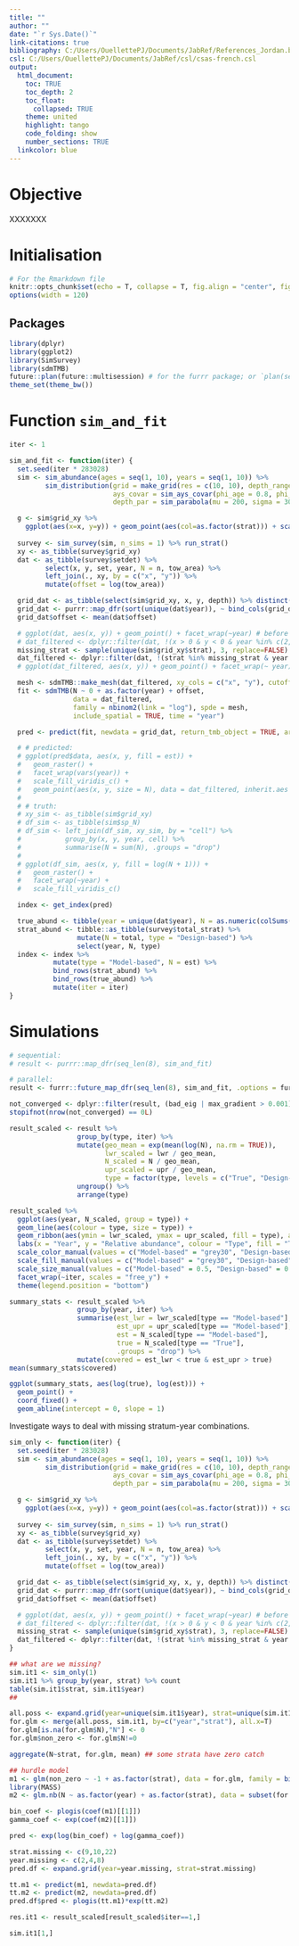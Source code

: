 ```yaml
---
title: ""
author: ""
date: "`r Sys.Date()`"
link-citations: true
bibliography: C:/Users/OuellettePJ/Documents/JabRef/References_Jordan.bib
csl: C:/Users/OuellettePJ/Documents/JabRef/csl/csas-french.csl
output:
  html_document:
    toc: TRUE
    toc_depth: 2
    toc_float:
      collapsed: TRUE
    theme: united
    highlight: tango
    code_folding: show
    number_sections: TRUE
  linkcolor: blue
---
```

# Objective

XXXXXXX

# Initialisation
```r
# For the Rmarkdown file
knitr::opts_chunk$set(echo = T, collapse = T, fig.align = "center", fig.width = 9, fig.height = 6, message = F, warning = F)
options(width = 120)
```

## Packages
```r
library(dplyr)
library(ggplot2)
library(SimSurvey)
library(sdmTMB)
future::plan(future::multisession) # for the furrr package; or `plan(sequential)`
theme_set(theme_bw())
```

# Function `sim_and_fit`
```r
iter <- 1

sim_and_fit <- function(iter) {
  set.seed(iter * 283028)
  sim <- sim_abundance(ages = seq(1, 10), years = seq(1, 10)) %>%
         sim_distribution(grid = make_grid(res = c(10, 10), depth_range = c(10, 500)),
                          ays_covar = sim_ays_covar(phi_age = 0.8, phi_year = 0.1),
                          depth_par = sim_parabola(mu = 200, sigma = 30))

  g <- sim$grid_xy %>% 
    ggplot(aes(x=x, y=y)) + geom_point(aes(col=as.factor(strat))) + scale_color_viridis_d()
  
  survey <- sim_survey(sim, n_sims = 1) %>% run_strat()
  xy <- as_tibble(survey$grid_xy)
  dat <- as_tibble(survey$setdet) %>%
         select(x, y, set, year, N = n, tow_area) %>%
         left_join(., xy, by = c("x", "y")) %>%
         mutate(offset = log(tow_area))

  grid_dat <- as_tibble(select(sim$grid_xy, x, y, depth)) %>% distinct()
  grid_dat <- purrr::map_dfr(sort(unique(dat$year)), ~ bind_cols(grid_dat, year = .))
  grid_dat$offset <- mean(dat$offset)

  # ggplot(dat, aes(x, y)) + geom_point() + facet_wrap(~year) # before
  # dat_filtered <- dplyr::filter(dat, !(x > 0 & y < 0 & year %in% c(2, 4, 8)))
  missing_strat <- sample(unique(sim$grid_xy$strat), 3, replace=FALSE)
  dat_filtered <- dplyr::filter(dat, !(strat %in% missing_strat & year %in% c(2, 4, 8)))
  # ggplot(dat_filtered, aes(x, y)) + geom_point() + facet_wrap(~ year) # after

  mesh <- sdmTMB::make_mesh(dat_filtered, xy_cols = c("x", "y"), cutoff = 20)
  fit <- sdmTMB(N ~ 0 + as.factor(year) + offset,
                data = dat_filtered,
                family = nbinom2(link = "log"), spde = mesh,
                include_spatial = TRUE, time = "year")

  pred <- predict(fit, newdata = grid_dat, return_tmb_object = TRUE, area = 100)

  # # predicted:
  # ggplot(pred$data, aes(x, y, fill = est)) +
  #   geom_raster() +
  #   facet_wrap(vars(year)) +
  #   scale_fill_viridis_c() +
  #   geom_point(aes(x, y, size = N), data = dat_filtered, inherit.aes = FALSE, pch = 21)
  #
  # # truth:
  # xy_sim <- as_tibble(sim$grid_xy)
  # df_sim <- as_tibble(sim$sp_N)
  # df_sim <- left_join(df_sim, xy_sim, by = "cell") %>%
  #           group_by(x, y, year, cell) %>%
  #           summarise(N = sum(N), .groups = "drop")
  #
  # ggplot(df_sim, aes(x, y, fill = log(N + 1))) +
  #   geom_raster() +
  #   facet_wrap(~year) +
  #   scale_fill_viridis_c()

  index <- get_index(pred)

  true_abund <- tibble(year = unique(dat$year), N = as.numeric(colSums(survey$I))) %>% mutate(type = "True")
  strat_abund <- tibble::as_tibble(survey$total_strat) %>%
                 mutate(N = total, type = "Design-based") %>%
                 select(year, N, type)
  index <- index %>%
           mutate(type = "Model-based", N = est) %>%
           bind_rows(strat_abund) %>%
           bind_rows(true_abund) %>%
           mutate(iter = iter)
}
```

# Simulations
```r
# sequential:
# result <- purrr::map_dfr(seq_len(8), sim_and_fit)

# parallel:
result <- furrr::future_map_dfr(seq_len(8), sim_and_fit, .options = furrr::furrr_options(seed = TRUE))

not_converged <- dplyr::filter(result, (bad_eig | max_gradient > 0.001) & type == "Estimated")
stopifnot(nrow(not_converged) == 0L)

result_scaled <- result %>%
                 group_by(type, iter) %>%
                 mutate(geo_mean = exp(mean(log(N), na.rm = TRUE)),
                        lwr_scaled = lwr / geo_mean,
                        N_scaled = N / geo_mean,
                        upr_scaled = upr / geo_mean,
                        type = factor(type, levels = c("True", "Design-based", "Model-based"))) %>%
                 ungroup() %>%
                 arrange(type)

result_scaled %>%
  ggplot(aes(year, N_scaled, group = type)) +
  geom_line(aes(colour = type, size = type)) +
  geom_ribbon(aes(ymin = lwr_scaled, ymax = upr_scaled, fill = type), alpha = 0.3) +
  labs(x = "Year", y = "Relative abundance", colour = "Type", fill = "Type", size = "Type") +
  scale_color_manual(values = c("Model-based" = "grey30", "Design-based" = "steelblue", "True" = "red")) +
  scale_fill_manual(values = c("Model-based" = "grey30", "Design-based" = "steelblue", "True" = "red")) +
  scale_size_manual(values = c("Model-based" = 0.5, "Design-based" = 0.5, "True" = 1)) +
  facet_wrap(~iter, scales = "free_y") +
  theme(legend.position = "bottom")

summary_stats <- result_scaled %>%
                 group_by(year, iter) %>%
                 summarise(est_lwr = lwr_scaled[type == "Model-based"],
                           est_upr = upr_scaled[type == "Model-based"],
                           est = N_scaled[type == "Model-based"],
                           true = N_scaled[type == "True"],
                           .groups = "drop") %>%
                 mutate(covered = est_lwr < true & est_upr > true)
mean(summary_stats$covered)

ggplot(summary_stats, aes(log(true), log(est))) +
  geom_point() +
  coord_fixed() +
  geom_abline(intercept = 0, slope = 1)

```

Investigate ways to deal with missing stratum-year combinations.
```r
sim_only <- function(iter) {
  set.seed(iter * 283028)
  sim <- sim_abundance(ages = seq(1, 10), years = seq(1, 10)) %>%
         sim_distribution(grid = make_grid(res = c(10, 10), depth_range = c(10, 500)),
                          ays_covar = sim_ays_covar(phi_age = 0.8, phi_year = 0.1),
                          depth_par = sim_parabola(mu = 200, sigma = 30))

  g <- sim$grid_xy %>% 
    ggplot(aes(x=x, y=y)) + geom_point(aes(col=as.factor(strat))) + scale_color_viridis_d()
  
  survey <- sim_survey(sim, n_sims = 1) %>% run_strat()
  xy <- as_tibble(survey$grid_xy)
  dat <- as_tibble(survey$setdet) %>%
         select(x, y, set, year, N = n, tow_area) %>%
         left_join(., xy, by = c("x", "y")) %>%
         mutate(offset = log(tow_area))

  grid_dat <- as_tibble(select(sim$grid_xy, x, y, depth)) %>% distinct()
  grid_dat <- purrr::map_dfr(sort(unique(dat$year)), ~ bind_cols(grid_dat, year = .))
  grid_dat$offset <- mean(dat$offset)

  # ggplot(dat, aes(x, y)) + geom_point() + facet_wrap(~year) # before
  # dat_filtered <- dplyr::filter(dat, !(x > 0 & y < 0 & year %in% c(2, 4, 8)))
  missing_strat <- sample(unique(sim$grid_xy$strat), 3, replace=FALSE)
  dat_filtered <- dplyr::filter(dat, !(strat %in% missing_strat & year %in% c(2, 4, 8)))
}

## what are we missing? 
sim.it1 <- sim_only(1)
sim.it1 %>% group_by(year, strat) %>% count
table(sim.it1$strat, sim.it1$year)
## 

all.poss <- expand.grid(year=unique(sim.it1$year), strat=unique(sim.it1$strat))
for.glm <- merge(all.poss, sim.it1, by=c("year","strat"), all.x=T)
for.glm[is.na(for.glm$N),"N"] <- 0
for.glm$non_zero <- for.glm$N!=0

aggregate(N~strat, for.glm, mean) ## some strata have zero catch

## hurdle model
m1 <- glm(non_zero ~ -1 + as.factor(strat), data = for.glm, family = binomial(link = logit))
library(MASS)
m2 <- glm.nb(N ~ as.factor(year) + as.factor(strat), data = subset(for.glm, non_zero == T))

bin_coef <- plogis(coef(m1)[[1]])
gamma_coef <- exp(coef(m2)[[1]])

pred <- exp(log(bin_coef) + log(gamma_coef))

strat.missing <- c(9,10,22)
year.missing <- c(2,4,8)
pred.df <- expand.grid(year=year.missing, strat=strat.missing)

tt.m1 <- predict(m1, newdata=pred.df)
tt.m2 <- predict(m2, newdata=pred.df)
pred.df$pred <- plogis(tt.m1)*exp(tt.m2)

res.it1 <- result_scaled[result_scaled$iter==1,]

sim.it1[1,]


```
